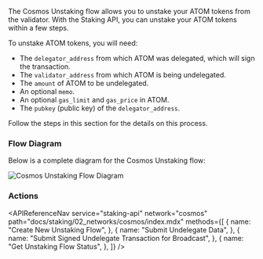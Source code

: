 
The Cosmos Unstaking flow allows you to unstake your ATOM tokens from the validator. With the Staking API, you can unstake your ATOM tokens within a few steps.

To unstake ATOM tokens, you will need:

- The `delegator_address` from which ATOM was delegated, which will sign the transaction.
- The `validator_address` from which ATOM is being undelegated.
- The `amount` of ATOM to be undelegated.
- An optional `memo`.
- An optional `gas_limit` and `gas_price` in ATOM.
- The `pubkey` (public key) of the `delegator_address`.

Follow the steps in this section for the details on this process.

### Flow Diagram

Below is a complete diagram for the Cosmos Unstaking flow:

<img src={img1} alt="Cosmos Unstaking Flow Diagram" className="inline-image" />

### Actions

<APIReferenceNav
  service="staking-api"
  network="cosmos"
  path="docs/staking/02_networks/cosmos/index.mdx"
  methods={[
    {
      name: "Create New Unstaking Flow",
    },
    {
      name: "Submit Undelegate Data",
    },
    {
      name: "Submit Signed Undelegate Transaction for Broadcast",
    },
    {
      name: "Get Unstaking Flow Status",
    },
  ]}
/>

